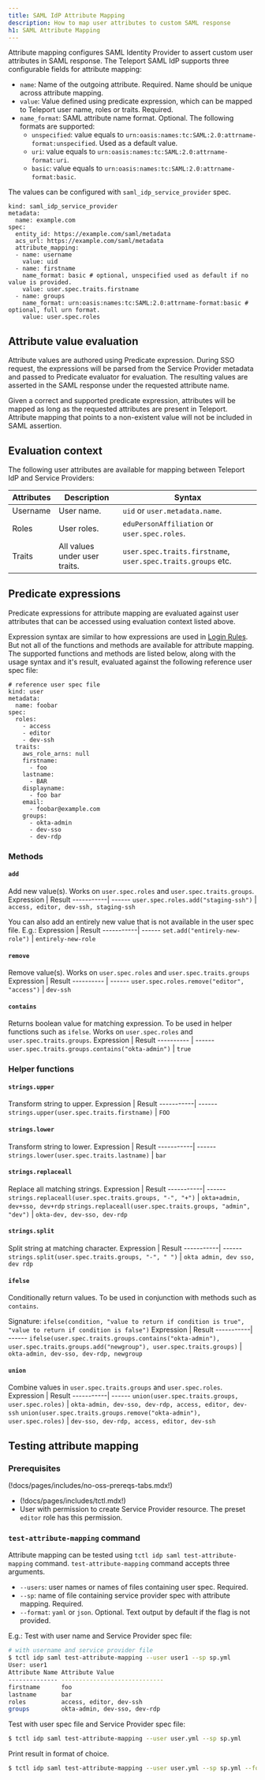 ```yaml
---
title: SAML IdP Attribute Mapping
description: How to map user attributes to custom SAML response
h1: SAML Attribute Mapping
---
```


Attribute mapping configures SAML Identity Provider to assert custom user attributes in SAML response.
The Teleport SAML IdP supports three configurable fields for attribute mapping:
- `name`: Name of the outgoing attribute. Required. Name should be unique across attribute mapping.
- `value`: Value defined using predicate expression, which can be mapped to Teleport user name, roles or traits. Required.
- `name_format`: SAML attribute name format. Optional. The following formats are supported:
    - `unspecified`: value equals to `urn:oasis:names:tc:SAML:2.0:attrname-format:unspecified`. Used as a default value.
    - `uri`: value equals to `urn:oasis:names:tc:SAML:2.0:attrname-format:uri`.
    - `basic`: value equals to `urn:oasis:names:tc:SAML:2.0:attrname-format:basic`.

The values can be configured with `saml_idp_service_provider` spec.
```
kind: saml_idp_service_provider
metadata:
  name: example.com
spec:
  entity_id: https://example.com/saml/metadata
  acs_url: https://example.com/saml/metadata
  attribute_mapping:
  - name: username
    value: uid
  - name: firstname
    name_format: basic # optional, unspecified used as default if no value is provided.
    value: user.spec.traits.firstname
  - name: groups
    name_format: urn:oasis:names:tc:SAML:2.0:attrname-format:basic # optional, full urn format.
    value: user.spec.roles
```

## Attribute value evaluation

Attribute values are authored using Predicate expression. During SSO request, the expressions will be parsed from the
Service Provider metadata and passed to Predicate evaluator for evaluation. The resulting values are asserted in the SAML
response under the requested attribute name.

Given a correct and supported predicate expression, attributes will be mapped as long as the requested attributes are present in Teleport.
Attribute mapping that points to a non-existent value will not be included in SAML assertion.

## Evaluation context

The following user attributes are available for mapping between Teleport IdP and Service Providers:

| Attributes | Description                   | Syntax                                                       |
| ---------- | ------------------------------| ------------------------------------------------------------ |
| Username   | User name.                    | `uid` or `user.metadata.name`.                               |
| Roles      | User roles.                   | `eduPersonAffiliation` or `user.spec.roles`.                 |
| Traits     | All values under user traits. | `user.spec.traits.firstname`, `user.spec.traits.groups` etc. |


## Predicate expressions

Predicate expressions for attribute mapping are evaluated against user attributes that can be accessed using evaluation context listed above.

Expression syntax are similar to how expressions are used in [Login Rules](../login-rules/reference.mdx). But not all of the 
functions and methods are available for attribute mapping. The supported functions and methods are listed below, along with 
the usage syntax and it's result, evaluated against the following reference user spec file:
```
# reference user spec file
kind: user
metadata:
  name: foobar
spec:
  roles:
    - access
    - editor
    - dev-ssh
  traits:
    aws_role_arns: null
    firstname:
      - foo
    lastname:
      - BAR
    displayname:
      - foo bar
    email:
      - foobar@example.com
    groups:
      - okta-admin
      - dev-sso
      - dev-rdp
```
### Methods
#### `add`
Add new value(s). Works on `user.spec.roles` and `user.spec.traits.groups`.
Expression | Result
-----------| ------
`user.spec.roles.add("staging-ssh")` | `access, editor, dev-ssh, staging-ssh`

You can also add an entirely new value that is not available in the user spec file.
E.g.:
Expression | Result
-----------| ------
`set.add("entirely-new-role")` | `entirely-new-role`

#### `remove`
Remove value(s). Works on `user.spec.roles` and `user.spec.traits.groups`
Expression | Result
---------- | ------
`user.spec.roles.remove("editor", "access")` | `dev-ssh`

#### `contains`
Returns boolean value for matching expression. To be used in helper functions such as `ifelse`.
Works on `user.spec.roles` and `user.spec.traits.groups`.
Expression | Result
---------- | ------
`user.spec.traits.groups.contains("okta-admin")` | `true`

### Helper functions
#### `strings.upper`
Transform string to upper.
Expression | Result
-----------| ------
`strings.upper(user.spec.traits.firstname)` | `FOO`

#### `strings.lower`
Transform string to lower.
Expression | Result
-----------| ------
`strings.lower(user.spec.traits.lastname)` | `bar`

#### `strings.replaceall`
Replace all matching strings.
Expression | Result
-----------| ------
`strings.replaceall(user.spec.traits.groups, "-", "+")` | `okta+admin, dev+sso, dev+rdp`
`strings.replaceall(user.spec.traits.groups, "admin", "dev")` | `okta-dev, dev-sso, dev-rdp`

#### `strings.split`
Split string at matching character.
Expression | Result
-----------| ------
`strings.split(user.spec.traits.groups, "-", " ")` | `okta admin, dev sso, dev rdp`

#### `ifelse`
Conditionally return values. To be used in conjunction with methods such as `contains`.

Signature: `ifelse(condition, "value to return if condition is true", "value to return if condition is false")`
Expression | Result
-----------| ------
`ifelse(user.spec.traits.groups.contains("okta-admin"), user.spec.traits.groups.add("newgroup"), user.spec.traits.groups)` | `okta-admin, dev-sso, dev-rdp, newgroup`

#### `union`
Combine values in `user.spec.traits.groups` and `user.spec.roles`.
Expression | Result
-----------| ------
`union(user.spec.traits.groups, user.spec.roles)` | `okta-admin, dev-sso, dev-rdp, access, editor, dev-ssh`
`union(user.spec.traits.groups.remove("okta-admin"), user.spec.roles)` | `dev-sso, dev-rdp, access, editor, dev-ssh`


## Testing attribute mapping
### Prerequisites

(!docs/pages/includes/no-oss-prereqs-tabs.mdx!)

- (!docs/pages/includes/tctl.mdx!)
- User with permission to create Service Provider resource. The preset `editor` role has this permission.

### `test-attribute-mapping` command

Attribute mapping can be tested using `tctl idp saml test-attribute-mapping` command.
`test-attribute-mapping` command accepts three arguments.

- `--users`: user names or names of files containing user spec. Required.
- `--sp`: name of file containing service provider spec with attribute mapping. Required.
- `--format`: `yaml` or `json`.  Optional. Text output by default if the flag is not provided.

E.g.:
Test with user name and Service Provider spec file:
```bash
# with username and service provider file
$ tctl idp saml test-attribute-mapping --user user1 --sp sp.yml
User: user1
Attribute Name Attribute Value
-------------- -----------------------------
firstname      foo
lastname       bar
roles          access, editor, dev-ssh
groups         okta-admin, dev-sso, dev-rdp
```

Test with user spec file and Service Provider spec file:
```bash
$ tctl idp saml test-attribute-mapping --user user.yml --sp sp.yml
```

Print result in format of choice.
```bash
$ tctl idp saml test-attribute-mapping --user user.yml --sp sp.yml --format (json/yaml)
```